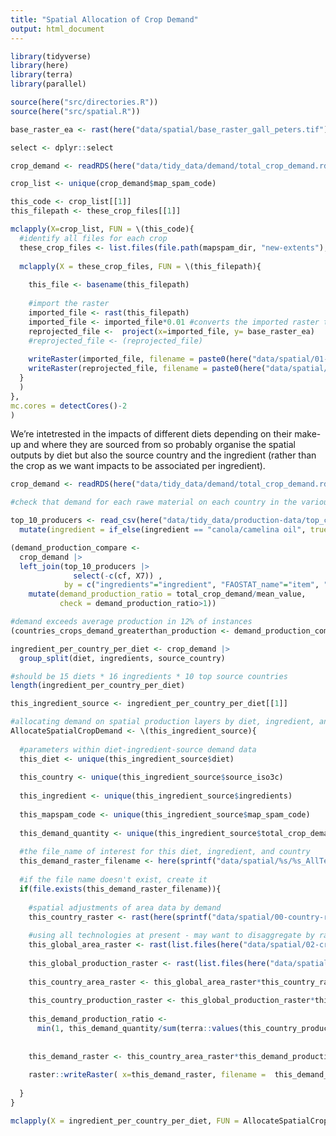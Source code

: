 ```yaml
---
title: "Spatial Allocation of Crop Demand"
output: html_document
---
```


```r
library(tidyverse)
library(here)
library(terra)
library(parallel)

source(here("src/directories.R"))
source(here("src/spatial.R"))

base_raster_ea <- rast(here("data/spatial/base_raster_gall_peters.tif"))

select <- dplyr::select
```


```r

crop_demand <- readRDS(here("data/tidy_data/demand/total_crop_demand.rds"))

crop_list <- unique(crop_demand$map_spam_code)

this_code <- crop_list[[1]]
this_filepath <- these_crop_files[[1]]

mclapply(X=crop_list, FUN = \(this_code){
  #identify all files for each crop
  these_crop_files <- list.files(file.path(mapspam_dir, "new-extents"), pattern = sprintf("_%s_", toupper(this_code)), full.names = TRUE)
  
  mclapply(X = these_crop_files, FUN = \(this_filepath){
  
    this_file <- basename(this_filepath)
    
    #import the raster
    imported_file <- rast(this_filepath)
    imported_file <- imported_file*0.01 #converts the imported raster to km2 from ha
    reprojected_file <-  project(x=imported_file, y= base_raster_ea)
    #reprojected_file <- (reprojected_file) 
    
    writeRaster(imported_file, filename = paste0(here("data/spatial/01-crop-layers-raw/"), this_file), overwrite=TRUE)
    writeRaster(reprojected_file, filename = paste0(here("data/spatial/02-crop-layers-reprojected/"), this_file), overwrite=TRUE)
  }
  )
},
mc.cores = detectCores()-2
)


```


We're intetrested in the impacts of different diets depending on their make-up and where they are sourced from so probably organise the spatial outputs by diet but also the source country and the ingredient (rather than the crop as we want impacts to be associated per ingredient).
```r
crop_demand <- readRDS(here("data/tidy_data/demand/total_crop_demand.rds"))

#check that demand for each rawe material on each country in the various diets does not outsrtip national production (if so we need to adjust AllocateSpatialCropDemand function to be more defensive)

top_10_producers <- read_csv(here("data/tidy_data/production-data/top_crop_producers_conversions.csv")) |> 
  mutate(ingredient = if_else(ingredient == "canola/camelina oil", true = "canola_camelina oil", false = ingredient))

(demand_production_compare <- 
  crop_demand |> 
  left_join(top_10_producers |> 
              select(-c(cf, X7)) , 
            by = c("ingredients"="ingredient", "FAOSTAT_name"="item", "source_country" = "area")) |> 
    mutate(demand_production_ratio = total_crop_demand/mean_value,
           check = demand_production_ratio>1))

#demand exceeds average production in 12% of instances 
(countries_crops_demand_greaterthan_production <- demand_production_compare |> filter(check==TRUE) |> arrange(-demand_production_ratio))

ingredient_per_country_per_diet <- crop_demand |> 
  group_split(diet, ingredients, source_country)

#should be 15 diets * 16 ingredients * 10 top source countries
length(ingredient_per_country_per_diet)

this_ingredient_source <- ingredient_per_country_per_diet[[1]]

#allocating demand on spatial production layers by diet, ingredient, and source country
AllocateSpatialCropDemand <- \(this_ingredient_source){
  
  #parameters within diet-ingredient-source demand data
  this_diet <- unique(this_ingredient_source$diet)
  
  this_country <- unique(this_ingredient_source$source_iso3c)
  
  this_ingredient <- unique(this_ingredient_source$ingredients)
  
  this_mapspam_code <- unique(this_ingredient_source$map_spam_code)
  
  this_demand_quantity <- unique(this_ingredient_source$total_crop_demand)
  
  #the file_name of interest for this diet, ingredient, and country
  this_demand_raster_filename <- here(sprintf("data/spatial/%s/%s_AllTech_%s.tif", this_diet, this_ingredient, this_country))
  
  #if the file name doesn't exist, create it
  if(file.exists(this_demand_raster_filename)){
    
    #spatial adjustments of area data by demand
    this_country_raster <- rast(here(sprintf("data/spatial/00-country-rasters/%s.tif", this_country)))
    
    #using all technologies at present - may want to disaggregate by rainfed or irrigated
    this_global_area_raster <- rast(list.files(here("data/spatial/02-crop-layers-reprojected"), pattern = sprintf("_A_%s_A", toupper(this_mapspam_code)), full.names = TRUE))
    
    this_global_production_raster <- rast(list.files(here("data/spatial/02-crop-layers-reprojected"), pattern = sprintf("_P_%s_A", toupper(this_mapspam_code)), full.names = TRUE))
    
    this_country_area_raster <- this_global_area_raster*this_country_raster
    
    this_country_production_raster <- this_global_production_raster*this_country_raster
    
    this_demand_production_ratio <-
      min(1, this_demand_quantity/sum(terra::values(this_country_production_raster), na.rm = TRUE))
  
    
    this_demand_raster <- this_country_area_raster*this_demand_production_ratio
      
    raster::writeRaster( x=this_demand_raster, filename =  this_demand_raster_filename, overwrite=TRUE)
    
  }
}

mclapply(X = ingredient_per_country_per_diet, FUN = AllocateSpatialCropDemand, mc.cores = detectCores()-2)




```

